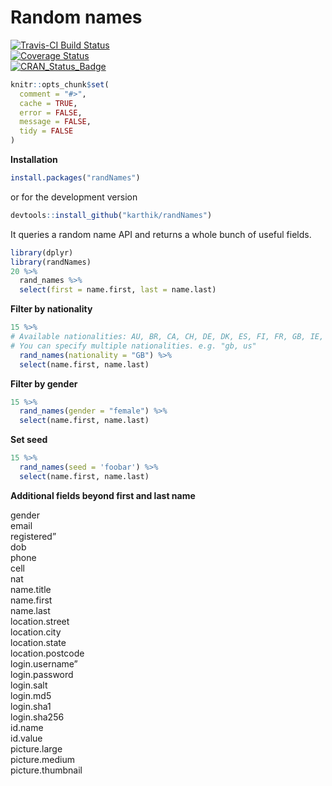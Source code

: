 
# Random names

[![Travis-CI Build Status](https://travis-ci.org/karthik/randNames.png?branch=master)](https://travis-ci.org/karthik/randNames)  
[![Coverage Status](https://coveralls.io/repos/karthik/randNames/badge.svg)](https://coveralls.io/r/karthik/randNames)  
[![CRAN_Status_Badge](http://www.r-pkg.org/badges/version/randNames)](https://cran.r-project.org/package=randNames)


```r
knitr::opts_chunk$set(
  comment = "#>",
  cache = TRUE,
  error = FALSE,
  message = FALSE,
  tidy = FALSE 
)
```

**Installation**

```r
install.packages("randNames")
````

or for the development version  
```r
devtools::install_github("karthik/randNames")
```

It queries a random name API and returns a whole bunch of useful fields. 

```r
library(dplyr)
library(randNames)
20 %>%
  rand_names %>%
  select(first = name.first, last = name.last)
```

__Filter by nationality__

```r
15 %>% 
# Available nationalities: AU, BR, CA, CH, DE, DK, ES, FI, FR, GB, IE, IR, NL, NZ, TR, US
# You can specify multiple nationalities. e.g. "gb, us"
  rand_names(nationality = "GB") %>%  
  select(name.first, name.last)
```

__Filter by gender__

```r
15 %>% 
  rand_names(gender = "female") %>% 
  select(name.first, name.last)
```


__Set seed__

```r
15 %>% 
  rand_names(seed = 'foobar') %>% 
  select(name.first, name.last)
```

__Additional fields beyond first and last name__

gender  
email  
registered"        
dob  
phone  
cell  
nat  
name.title  
name.first       
name.last  
location.street  
location.city  
location.state  
location.postcode  
login.username"    
login.password  
login.salt  
login.md5  
login.sha1  
login.sha256  
id.name  
id.value  
picture.large  
picture.medium     
picture.thumbnail  
